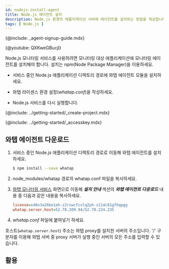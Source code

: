 ```yaml
---
id: nodejs-install-agent
title: Node.js 에이전트 설치
description: Node.js 환경의 애플리케이션 서버에 에이전트를 설치하는 방법을 제공합니다.
tags: [ Node.js ]
---
```


{@include: _agent-signup-guide.mdx}

{@youtube: QXKweGBucjI}

Node.js 모니터링 서비스를 사용하려면 모니터링 대상 애플리케이션에 모니터링 에이전트를 설치해야 합니다. 설치는 npm(Node Package Manager)을 이용하세요.

* 서비스 중인 Node.js 애플리케이션 디렉토리 경로에 와탭 에이전트 모듈을 설치하세요.

* 와탭 라이센스 환경 설정(*whatap.conf*)을 작성하세요.

* Node.js 서비스를 다시 실행합니다.

{@include: ../getting-started/_create-project.mdx}

{@include: ../getting-started/_accesskey.mdx}

## 와탭 에이전트 다운로드

1. 서비스 중인 Node.js 애플리케이션 디렉토리 경로로 이동해 와탭 에이전트를 설치하세요.

    ```bash
    $ npm install --save whatap
    ```

1. node_modules/whatap 경로의 whatap.conf 파일을 복사하세요.

1. [와탭 모니터링 서비스](https://service.whatap.io) 화면으로 이동해 ***설치 안내*** 섹션의 ***와탭 에이전트 다운로드*** 내용 중 다음과 같은 내용을 복사하세요.

    ```ini title='예시'
    license=x46n3a26be1ah-z2rswcfcvlq2ph-z114c81gfhqpgg
    whatap.server.host=52.78.209.94/52.78.224.235
    ```

1. *whatap.conf* 파일에 붙여넣기 하세요.

호스트(`whatap.server.host`) 주소는 와탭 proxy를 설치한 서버의 주소입니다. '/' 구분자를 이용해 와탭 서버 중 proxy 서버가 실행 중인 서버의 모든 주소를 입력할 수 있습니다.

## 활용